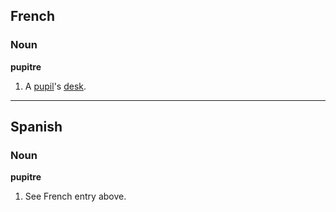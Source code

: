 ==French==
===Noun===
'''pupitre'''

# A [[pupil]]'s [[desk]].

----
==Spanish==
===Noun===
'''pupitre'''

# See French entry above.